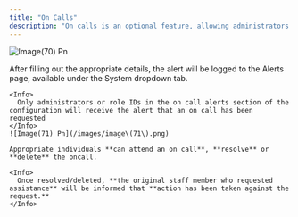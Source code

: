 ```yaml
---
title: "On Calls"
description: "On calls is an optional feature, allowing administrators to be alerted when an 'on call' incident has been logged by a member of staff"
---
```


![Image(70) Pn](/images/image\(70\).png)

<Steps>
  <Step title="On call logged">
    After filling out the appropriate details, the alert will be logged to the Alerts page, available under the System dropdown tab.

    <Info>
      Only administrators or role IDs in the on call alerts section of the configuration will receive the alert that an on call has been requested
    </Info>
    ![Image(71) Pn](/images/image\(71\).png)

    Appropriate individuals **can attend an on call**, **resolve** or **delete** the oncall. 

    <Info>
      Once resolved/deleted, **the original staff member who requested assistance** will be informed that **action has been taken against the request.**
    </Info>
  </Step>
</Steps>